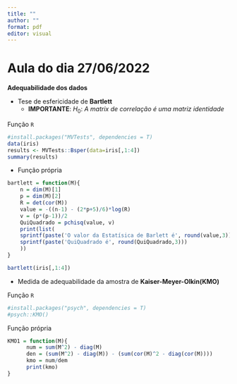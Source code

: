 ```yaml
---
title: ""
author: ""
format: pdf
editor: visual
---
```


# Aula do dia 27/06/2022

**Adequabilidade dos dados**

- Tese de esfericidade de **Bartlett**
    - **IMPORTANTE**: $H_{0}$: *A matrix de correlação é uma matriz identidade*

Função `R`

```r
#install.packages("MVTests", dependencies = T)
data(iris)
results <- MVTests::Bsper(data=iris[,1:4])
summary(results)
```

- Função própria

```r
bartlett = function(M){
    n = dim(M)[1]
    p = dim(M)[2]
    R = det(cor(M))
    value = -((n-1) - (2*p+5)/6)*log(R)
    v = (p*(p-1))/2
    QuiQuadrado = pchisq(value, v)
    print(list(
    sprintf(paste('O valor da Estatísica de Barlett é', round(value,3))),
    sprintf(paste('QuiQuadrado é', round(QuiQuadrado,3)))
    ))
}

bartlett(iris[,1:4])
```


- Medida de adequabilidade da amostra de **Kaiser-Meyer-Olkin(KMO)**

Função `R`

```r
#install.packages("psych", dependencies = T)
#psych::KMO()
```

Função própria

```r
KMO1 = function(M){
      num = sum(M^2) - diag(M)
      den = (sum(M^2) - diag(M)) - (sum(cor(M)^2 - diag(cor(M))))
      kmo = num/dem
      print(kmo)
}
```

